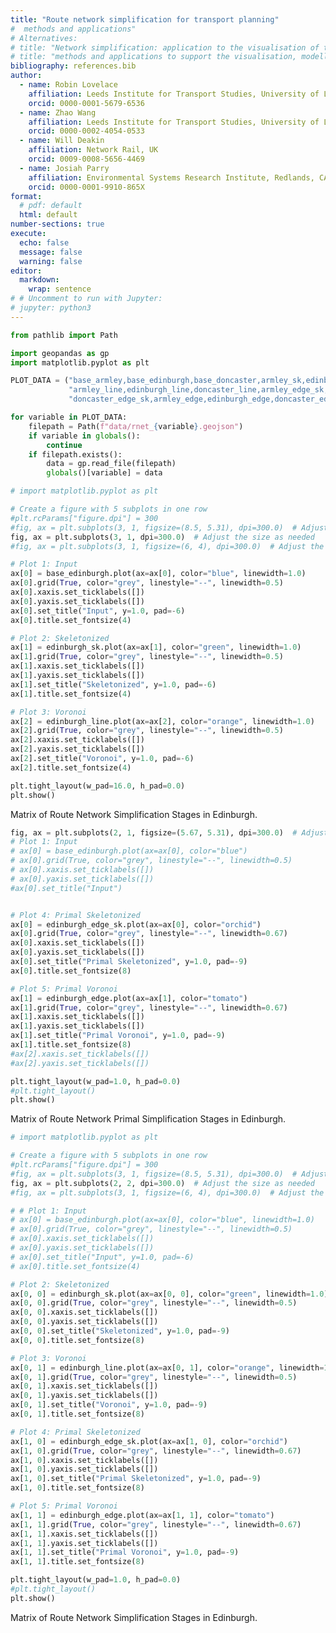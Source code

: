 ```yaml
---
title: "Route network simplification for transport planning"
#  methods and applications"
# Alternatives:
# title: "Network simplification: application to the visualisation of transport networks"
# title: "methods and applications to support the visualisation, modelling and redesign of transport systems"
bibliography: references.bib
author: 
  - name: Robin Lovelace
    affiliation: Leeds Institute for Transport Studies, University of Leeds, UK
    orcid: 0000-0001-5679-6536
  - name: Zhao Wang
    affiliation: Leeds Institute for Transport Studies, University of Leeds, UK
    orcid: 0000-0002-4054-0533
  - name: Will Deakin
    affiliation: Network Rail, UK
    orcid: 0009-0008-5656-4469
  - name: Josiah Parry
    affiliation: Environmental Systems Research Institute, Redlands, CA, USA 
    orcid: 0000-0001-9910-865X
format:
  # pdf: default
  html: default
number-sections: true
execute: 
  echo: false
  message: false
  warning: false
editor: 
  markdown: 
    wrap: sentence
# # Uncomment to run with Jupyter:
# jupyter: python3
---
```


```python
from pathlib import Path

import geopandas as gp
import matplotlib.pyplot as plt

PLOT_DATA = ("base_armley,base_edinburgh,base_doncaster,armley_sk,edinburgh_sk,doncaster_sk,"
             "armley_line,edinburgh_line,doncaster_line,armley_edge_sk,edinburgh_edge_sk,"
             "doncaster_edge_sk,armley_edge,edinburgh_edge,doncaster_edge").split(",")

for variable in PLOT_DATA:
    filepath = Path(f"data/rnet_{variable}.geojson")
    if variable in globals():
        continue
    if filepath.exists():
        data = gp.read_file(filepath)
        globals()[variable] = data
```

::: {#fig-results layout-ncol="1" layout-nrow="1"}
```python
# import matplotlib.pyplot as plt

# Create a figure with 5 subplots in one row
#plt.rcParams["figure.dpi"] = 300
#fig, ax = plt.subplots(3, 1, figsize=(8.5, 5.31), dpi=300.0)  # Adjust the size as needed
fig, ax = plt.subplots(3, 1, dpi=300.0)  # Adjust the size as needed
#fig, ax = plt.subplots(3, 1, figsize=(6, 4), dpi=300.0)  # Adjust the size as needed

# Plot 1: Input
ax[0] = base_edinburgh.plot(ax=ax[0], color="blue", linewidth=1.0)
ax[0].grid(True, color="grey", linestyle="--", linewidth=0.5)
ax[0].xaxis.set_ticklabels([])
ax[0].yaxis.set_ticklabels([])
ax[0].set_title("Input", y=1.0, pad=-6)
ax[0].title.set_fontsize(4)

# Plot 2: Skeletonized
ax[1] = edinburgh_sk.plot(ax=ax[1], color="green", linewidth=1.0)
ax[1].grid(True, color="grey", linestyle="--", linewidth=0.5)
ax[1].xaxis.set_ticklabels([])
ax[1].yaxis.set_ticklabels([])
ax[1].set_title("Skeletonized", y=1.0, pad=-6)
ax[1].title.set_fontsize(4)

# Plot 3: Voronoi
ax[2] = edinburgh_line.plot(ax=ax[2], color="orange", linewidth=1.0)
ax[2].grid(True, color="grey", linestyle="--", linewidth=0.5)
ax[2].xaxis.set_ticklabels([])
ax[2].yaxis.set_ticklabels([])
ax[2].set_title("Voronoi", y=1.0, pad=-6)
ax[2].title.set_fontsize(4)

plt.tight_layout(w_pad=16.0, h_pad=0.0)
plt.show()
```

Matrix of Route Network Simplification Stages in Edinburgh.
:::

::: {#fig-results-primal layout-ncol="1" layout-nrow="1"}
```python
fig, ax = plt.subplots(2, 1, figsize=(5.67, 5.31), dpi=300.0)  # Adjust the size as needed
# Plot 1: Input
# ax[0] = base_edinburgh.plot(ax=ax[0], color="blue")
# ax[0].grid(True, color="grey", linestyle="--", linewidth=0.5)
# ax[0].xaxis.set_ticklabels([])
# ax[0].yaxis.set_ticklabels([])
#ax[0].set_title("Input")


# Plot 4: Primal Skeletonized
ax[0] = edinburgh_edge_sk.plot(ax=ax[0], color="orchid")
ax[0].grid(True, color="grey", linestyle="--", linewidth=0.67)
ax[0].xaxis.set_ticklabels([])
ax[0].yaxis.set_ticklabels([])
ax[0].set_title("Primal Skeletonized", y=1.0, pad=-9)
ax[0].title.set_fontsize(8)

# Plot 5: Primal Voronoi
ax[1] = edinburgh_edge.plot(ax=ax[1], color="tomato")
ax[1].grid(True, color="grey", linestyle="--", linewidth=0.67)
ax[1].xaxis.set_ticklabels([])
ax[1].yaxis.set_ticklabels([])
ax[1].set_title("Primal Voronoi", y=1.0, pad=-9)
ax[1].title.set_fontsize(8)
#ax[2].xaxis.set_ticklabels([])
#ax[2].yaxis.set_ticklabels([])

plt.tight_layout(w_pad=1.0, h_pad=0.0)
#plt.tight_layout()
plt.show()
```

Matrix of Route Network Primal Simplification Stages in Edinburgh.
:::

::: {#fig-results layout-ncol="1" layout-nrow="1"}
```python
# import matplotlib.pyplot as plt

# Create a figure with 5 subplots in one row
#plt.rcParams["figure.dpi"] = 300
#fig, ax = plt.subplots(3, 1, figsize=(8.5, 5.31), dpi=300.0)  # Adjust the size as needed
fig, ax = plt.subplots(2, 2, dpi=300.0)  # Adjust the size as needed
#fig, ax = plt.subplots(3, 1, figsize=(6, 4), dpi=300.0)  # Adjust the size as needed

# # Plot 1: Input
# ax[0] = base_edinburgh.plot(ax=ax[0], color="blue", linewidth=1.0)
# ax[0].grid(True, color="grey", linestyle="--", linewidth=0.5)
# ax[0].xaxis.set_ticklabels([])
# ax[0].yaxis.set_ticklabels([])
# ax[0].set_title("Input", y=1.0, pad=-6)
# ax[0].title.set_fontsize(4)

# Plot 2: Skeletonized
ax[0, 0] = edinburgh_sk.plot(ax=ax[0, 0], color="green", linewidth=1.0)
ax[0, 0].grid(True, color="grey", linestyle="--", linewidth=0.5)
ax[0, 0].xaxis.set_ticklabels([])
ax[0, 0].yaxis.set_ticklabels([])
ax[0, 0].set_title("Skeletonized", y=1.0, pad=-9)
ax[0, 0].title.set_fontsize(8)

# Plot 3: Voronoi
ax[0, 1] = edinburgh_line.plot(ax=ax[0, 1], color="orange", linewidth=1.0)
ax[0, 1].grid(True, color="grey", linestyle="--", linewidth=0.5)
ax[0, 1].xaxis.set_ticklabels([])
ax[0, 1].yaxis.set_ticklabels([])
ax[0, 1].set_title("Voronoi", y=1.0, pad=-9)
ax[0, 1].title.set_fontsize(8)

# Plot 4: Primal Skeletonized
ax[1, 0] = edinburgh_edge_sk.plot(ax=ax[1, 0], color="orchid")
ax[1, 0].grid(True, color="grey", linestyle="--", linewidth=0.67)
ax[1, 0].xaxis.set_ticklabels([])
ax[1, 0].yaxis.set_ticklabels([])
ax[1, 0].set_title("Primal Skeletonized", y=1.0, pad=-9)
ax[1, 0].title.set_fontsize(8)

# Plot 5: Primal Voronoi
ax[1, 1] = edinburgh_edge.plot(ax=ax[1, 1], color="tomato")
ax[1, 1].grid(True, color="grey", linestyle="--", linewidth=0.67)
ax[1, 1].xaxis.set_ticklabels([])
ax[1, 1].yaxis.set_ticklabels([])
ax[1, 1].set_title("Primal Voronoi", y=1.0, pad=-9)
ax[1, 1].title.set_fontsize(8)

plt.tight_layout(w_pad=1.0, h_pad=0.0)
#plt.tight_layout()
plt.show()
```

Matrix of Route Network Simplification Stages in Edinburgh.
:::
